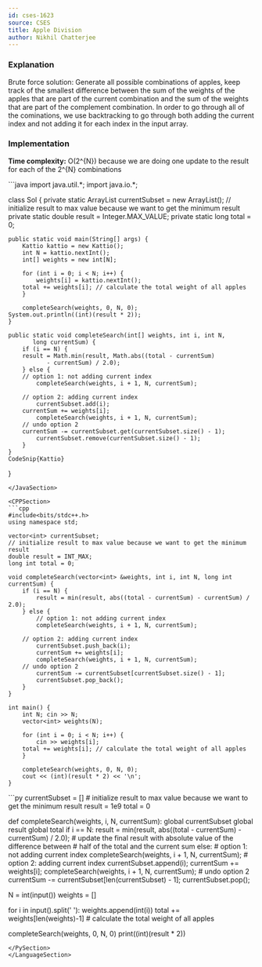 ```yaml
---
id: cses-1623
source: CSES
title: Apple Division
author: Nikhil Chatterjee
---
```


### Explanation

Brute force solution: Generate all possible combinations of apples, keep track
of the smallest difference between the sum of the weights of the apples that
are part of the current combination and the sum of the weights that are part of
the complement combination. In order to go through all of the cominations, we
use backtracking to go through both adding the current index and not adding it
for each index in the input array.

### Implementation

**Time complexity:** O(2^{N}) because we are doing one update to the result
for each of the 2^{N} combinations

<LanguageSection>
<JavaSection>
```java
import java.util.*;
import java.io.*;

class Sol {
    private static ArrayList<Integer> currentSubset = new ArrayList<Integer>();
    // initialize result to max value because we want to get the minimum result
    private static double result = Integer.MAX_VALUE;
    private static long total = 0;

    public static void main(String[] args) {
        Kattio kattio = new Kattio();
        int N = kattio.nextInt();
        int[] weights = new int[N];

        for (int i = 0; i < N; i++) {
            weights[i] = kattio.nextInt();
	    total += weights[i]; // calculate the total weight of all apples
        }

        completeSearch(weights, 0, N, 0);
	System.out.println((int)(result * 2));
    }

    public static void completeSearch(int[] weights, int i, int N,
    	   long currentSum) {
        if (i == N) {
	    result = Math.min(result, Math.abs((total - currentSum)
	    	   - currentSum) / 2.0);
        } else {
	    // option 1: not adding current index
            completeSearch(weights, i + 1, N, currentSum);

	    // option 2: adding current index
            currentSubset.add(i);
	    currentSum += weights[i];
            completeSearch(weights, i + 1, N, currentSum);
	    // undo option 2
	    currentSum -= currentSubset.get(currentSubset.size() - 1);
            currentSubset.remove(currentSubset.size() - 1);
        }
    }
    CodeSnip{Kattio}
}
```
</JavaSection>

<CPPSection>
```cpp
#include<bits/stdc++.h>
using namespace std;

vector<int> currentSubset;
// initialize result to max value because we want to get the minimum result
double result = INT_MAX;
long int total = 0;

void completeSearch(vector<int> &weights, int i, int N, long int currentSum) {
    if (i == N) {
        result = min(result, abs((total - currentSum) - currentSum) / 2.0);
    } else {
        // option 1: not adding current index
        completeSearch(weights, i + 1, N, currentSum);

	// option 2: adding current index
        currentSubset.push_back(i);
        currentSum += weights[i];
        completeSearch(weights, i + 1, N, currentSum);
	// undo option 2
        currentSum -= currentSubset[currentSubset.size() - 1];
        currentSubset.pop_back();
    }
}

int main() {
    int N; cin >> N;
    vector<int> weights(N);

    for (int i = 0; i < N; i++) {
        cin >> weights[i];
	total += weights[i]; // calculate the total weight of all apples
    }

    completeSearch(weights, 0, N, 0);
    cout << (int)(result * 2) << '\n';
}
```
</CPPSection>

<PySection>
```py
currentSubset = []
# initialize result to max value because we want to get the minimum result
result = 1e9
total = 0

def completeSearch(weights, i, N, currentSum):
  global currentSubset
  global result
  global total
  if i == N:
    result = min(result, abs((total - currentSum) - currentSum) / 2.0);
    # update the final result with absolute value of the difference between
    # half of the total and the current sum
  else:
    # option 1: not adding current index
    completeSearch(weights, i + 1, N, currentSum);
    # option 2: adding current index
    currentSubset.append(i);
    currentSum += weights[i];
    completeSearch(weights, i + 1, N, currentSum);
    # undo option 2
    currentSum -= currentSubset[len(currentSubset) - 1];
    currentSubset.pop();

N = int(input())
weights = []

for i in input().split(' '):
    weights.append(int(i))
    total += weights[len(weights)-1] # calculate the total weight of all apples

completeSearch(weights, 0, N, 0)
print((int)(result * 2))
```
</PySection>
</LanguageSection>